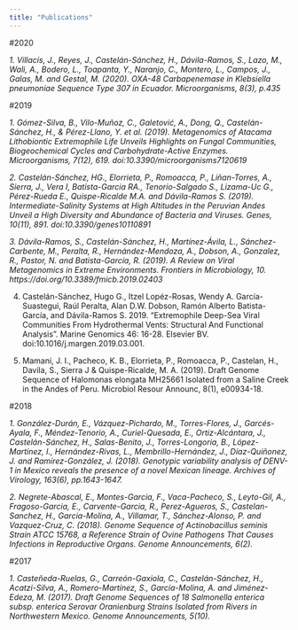 ```yaml
---
title: "Publications"
---
```


#2020 

*1. Villacís, J., Reyes, J., Castelán-Sánchez, H., Dávila-Ramos, S., Lazo, M., Wali, A., Bodero, L., Toapanta, Y., Naranjo, C., Montero, L., Campos, J., Galas, M. and Gestal, M. (2020). OXA-48 Carbapenemase in Klebsiella pneumoniae Sequence Type 307 in Ecuador. Microorganisms, 8(3), p.435*

#2019 

*1. Gómez-Silva, B., Vilo-Muñoz, C., Galetović, A., Dong, Q., Castelán-Sánchez, H., & Pérez-Llano, Y. et al. (2019). Metagenomics of Atacama Lithobiontic Extremophile Life Unveils Highlights on Fungal Communities, Biogeochemical Cycles and Carbohydrate-Active Enzymes. Microorganisms, 7(12), 619. doi:10.3390/microorganisms7120619*

*2. Castelán-Sánchez, HG., Elorrieta, P., Romoacca, P., Liñan-Torres, A., Sierra, J., Vera I, Batista-Garcia RA., Tenorio-Salgado S., Lizama-Uc G., Pérez-Rueda E., Quispe-Ricalde M.A. and Dávila-Ramos S. (2019). Intermediate-Salinity Systems at High Altitudes in the Peruvian Andes Unveil a High Diversity and Abundance of Bacteria and Viruses. Genes, 10(11), 891. doi:10.3390/genes10110891*

*3. Dávila-Ramos, S., Castelán-Sánchez, H., Martínez-Ávila, L., Sánchez-Carbente, M., Peralta, R., Hernández-Mendoza, A., Dobson, A., Gonzalez, R., Pastor, N. and Batista-García, R. (2019). A Review on Viral Metagenomics in Extreme Environments. Frontiers in Microbiology, 10. https://doi.org/10.3389/fmicb.2019.02403*

4. Castelán-Sánchez, Hugo G., Itzel Lopéz-Rosas, Wendy A. García-Suastegui, Raúl Peralta, Alan D.W. Dobson, Ramón Alberto Batista-García, and Dávila-Ramos S. 2019. "Extremophile Deep-Sea Viral Communities From Hydrothermal Vents: Structural And Functional Analysis". Marine Genomics 46: 16-28. Elsevier BV. doi:10.1016/j.margen.2019.03.001.

5. Mamani, J. I., Pacheco, K. B., Elorrieta, P., Romoacca, P., Castelan, H., Davila, S., Sierra J & Quispe-Ricalde, M. A. (2019). Draft Genome Sequence of Halomonas elongata MH25661 Isolated from a Saline Creek in the Andes of Peru. Microbiol Resour Announc, 8(1), e00934-18.

#2018 

*1. González-Durán, E., Vázquez-Pichardo, M., Torres-Flores, J., Garcés-Ayala, F., Méndez-Tenorio, A., Curiel-Quesada, E., Ortiz-Alcántara, J., Castelán-Sánchez, H., Salas-Benito, J., Torres-Longoria, B., López-Martínez, I., Hernández-Rivas, L., Membrillo-Hernández, J., Díaz-Quiñonez, J. and Ramírez-González, J. (2018). Genotypic variability analysis of DENV-1 in Mexico reveals the presence of a novel Mexican lineage. Archives of Virology, 163(6), pp.1643-1647.*

*2. Negrete-Abascal, E., Montes-Garcia, F., Vaca-Pacheco, S., Leyto-Gil, A., Fragoso-Garcia, E., Carvente-Garcia, R., Perez-Agueros, S., Castelan-Sanchez, H., Garcia-Molina, A., Villamar, T., Sánchez-Alonso, P. and Vazquez-Cruz, C. (2018). Genome Sequence of Actinobacillus seminis Strain ATCC 15768, a Reference Strain of Ovine Pathogens That Causes Infections in Reproductive Organs. Genome Announcements, 6(2).*


#2017

*1. Casteñeda-Ruelas, G., Carreón-Gaxiola, C., Castelán-Sánchez, H., Acatzi-Silva, A., Romero-Martínez, S., García-Molina, A. and Jiménez-Edeza, M. (2017). Draft Genome Sequences of 18 Salmonella enterica subsp. enterica Serovar Oranienburg Strains Isolated from Rivers in Northwestern Mexico. Genome Announcements, 5(10).*


